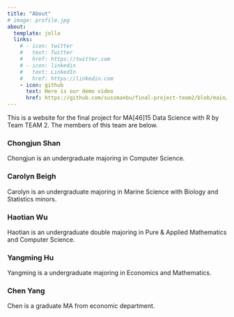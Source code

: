 ```yaml
---
title: "About"
# image: profile.jpg
about:
  template: jolla
  links:
    # - icon: twitter
    #   text: Twitter
    #   href: https://twitter.com
    # - icon: linkedin
    #   text: LinkedIn
    #   href: https://linkedin.com
    - icon: github
      text: Here is our demo video
      href: https://github.com/sussmanbu/final-project-team2/blob/main/Final_Project_Demo.mp4
---
```


This is a website for the final project for MA\[46\]15 Data Science with R by Team TEAM 2. The members of this team are below.

### Chongjun Shan

Chongjun is an undergraduate majoring in Computer Science.

### Carolyn Beigh

Carolyn is an undergraduate majoring in Marine Science with Biology and Statistics minors.

### Haotian Wu

Haotian is an undergraduate double majoring in Pure & Applied Mathematics and Computer Science.

### Yangming Hu

Yangming is a undergraduate majoring in Economics and Mathematics.

### Chen Yang

Chen is a graduate MA from economic department.



<!-- Please leave in the information below -->

